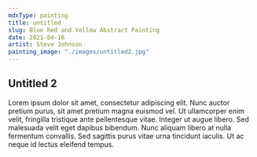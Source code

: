 ```yaml
---
mdxType: painting
title: untitled
slug: Blue Red and Yellow Abstract Painting
date: 2021-04-16
artist: Steve Johnson
painting_image: "./images/untitled2.jpg"
---
```

## Untitled 2

Lorem ipsum dolor sit amet, consectetur adipiscing elit. Nunc auctor pretium purus, sit amet pretium magna euismod vel. 
Ut ullamcorper enim velit, fringilla tristique ante pellentesque vitae. Integer ut augue libero. Sed malesuada velit eget dapibus bibendum. 
Nunc aliquam libero at nulla fermentum convallis. Sed sagittis purus vitae urna tincidunt iaculis. Ut ac neque id lectus eleifend tempus.